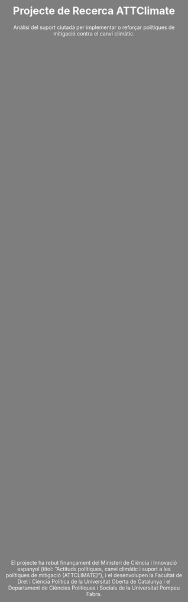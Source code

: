```{=html}
<style>
  body {
    background-image: url("img/sequera.jpeg");
    background-size: cover;
    background-position: center;
    background-repeat: no-repeat;
    color: #ffffff; /* text color to white for better contrast on the image */      }

  /* Create the dark overlay */
  body::before {
    content: "";
    position: absolute;
    top: 0;
    left: 0;
    width: 100%;
    height: 100%;
    background-color: rgba(0, 0, 0, 0.5); /* Adjust opacity (last value) for the desired darkness */
  }
  
  /* Center the content within the page */
 .centered-content {
    position: absolute;
    top: 50%;
    left: 50%;
    transform: translate(-50%, -50%);
    text-align: center;
  }
  
    /* Center the content within the page */
 .bottom-content {
    position: absolute;
    top: 88%;
    left: 50%;
    transform: translate(-50%, -50%);
    text-align: center;
    font-size: 14px;
  }
</style>
```
::: centered-content
<h1>Projecte de Recerca ATTClimate</h1>

<p>Anàlisi del suport ciutadà per implementar o reforçar polítiques de mitigació contra el canvi climàtic.</p>
:::

::: bottom-content
<p>El projecte ha rebut finançament del Ministeri de Ciència i Innovació espanyol (títol: "Actituds polítiques, canvi climàtic i suport a les polítiques de mitigació (ATTCLIMATE)"), i el desenvolupen la Facultat de Dret i Ciència Política de la Universitat Oberta de Catalunya i el Departament de Ciències Polítiques i Socials de la Universitat Pompeu Fabra.</p>
:::
